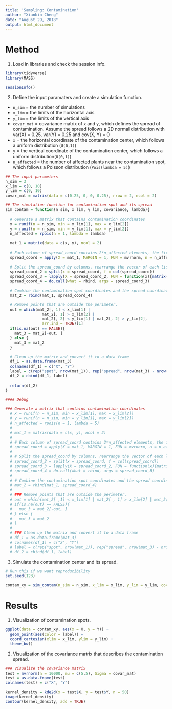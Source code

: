 ```yaml
---
title: 'Sampling: Contamination'
author: "Xianbin Cheng"
date: "August 29, 2018"
output: html_document
---
```


# Method #

1. Load in libraries and check the session info.

```r
library(tidyverse)
library(MASS)
```

```r
sessionInfo()
```

2. Define the input paramaters and create a simulation function.

* `n_sim` = the number of simulations  
* `x_lim` = the limits of the horizontal axis  
* `y_lim` = the limits of the vertical axis  
* `covar_mat` = covariance matrix of `x` and `y`, which defines the spread of contamination. Assume the spread follows a 2D normal distribution with var(X) = 0.25, var(Y) = 0.25 and cov(X, Y) = 0  
* `x` = the horizontal coordinate of the contamination center, which follows a uniform distribution (`U(0,1)`)
* `y` = the vertical coordinate of the contamination center, which follows a uniform distribution(`U(0,1)`)  
* `n_affected` = the number of affected plants near the contamination spot, which follows a Poisson distribution (`Pois(lambda = 5)`)   

```r
## The input parameters
n_sim = 3
x_lim = c(0, 10)
y_lim = c(0, 10)
covar_mat = matrix(data = c(0.25, 0, 0, 0.25), nrow = 2, ncol = 2)
```

```r
## The simulation function for contamination spot and its spread
sim_contam = function(n_sim, x_lim, y_lim, covariance, lambda){
  
  # Generate a matrix that contains contamination coordinates
  x = runif(n = n_sim, min = x_lim[1], max = x_lim[2])
  y = runif(n = n_sim, min = y_lim[1], max = y_lim[2])
  n_affected = rpois(n = 1, lambda = lambda)
  
  mat_1 = matrix(data = c(x, y), ncol = 2)
  
  # Each column of spread_coord contains 2*n_affected elements, the first n_affected elements are random numbers generated from mat_1[1,1] and the second n_affected elements are random numbers generated from mat_1[1,2]
  spread_coord = apply(X = mat_1, MARGIN = 1, FUN = mvrnorm, n = n_affected, Sigma = covar_mat)
  
  # Split the spread_coord by columns, rearrange the vector of each list into an nx2 matrix, then combine these matrices by row.
  spread_coord_2 = split(x = spread_coord, f = col(spread_coord))
  spread_coord_3 = lapply(X = spread_coord_2, FUN = function(x){matrix(x, ncol = 2)})
  spread_coord_4 = do.call(what = rbind, args = spread_coord_3)

  # Combine the contamination spot coordinates and the spread coordinates
  mat_2 = rbind(mat_1, spread_coord_4)

  # Remove points that are outside the perimeter.
  out = which(mat_2[, 1] < x_lim[1] |
                mat_2[, 1] > x_lim[2] |
                mat_2[, 2] < y_lim[1] | mat_2[, 2] > y_lim[2],
                arr.ind = TRUE)[1]
  if(is.na(out) == FALSE){
    mat_3 = mat_2[-out, ]
  } else {
    mat_3 = mat_2
  }

  # Clean up the matrix and convert it to a data frame
  df_1 = as.data.frame(mat_3)
  colnames(df_1) = c("X", "Y")
  label = c(rep("spot", nrow(mat_1)), rep("spread", nrow(mat_3) - nrow(mat_1)))
  df_2 = cbind(df_1, label)
  
  return(df_2)
}

```

```r
#### Debug

### Generate a matrix that contains contamination coordinates
  # x = runif(n = n_sim, min = x_lim[1], max = x_lim[2])
  # y = runif(n = n_sim, min = y_lim[1], max = y_lim[2])
  # n_affected = rpois(n = 1, lambda = 5)
  # 
  # mat_1 = matrix(data = c(x, y), ncol = 2)
  # 
  # # Each column of spread_coord contains 2*n_affected elements, the first n_affected elements are random numbers generated from mat_1[1,1] and the second n_affected elements are random numbers generated from mat_1[1,2]
  # spread_coord = apply(X = mat_1, MARGIN = 1, FUN = mvrnorm, n = n_affected, Sigma = covar_mat)
  # 
  # # Split the spread_coord by columns, rearrange the vector of each list into an nx2 matrix, then combine these matrices by row.
  # spread_coord_2 = split(x = spread_coord, f = col(spread_coord))
  # spread_coord_3 = lapply(X = spread_coord_2, FUN = function(x){matrix(x, ncol = 2)})
  # spread_coord_4 = do.call(what = rbind, args = spread_coord_3)
  # 
  # # Combine the contamination spot coordinates and the spread coordinates
  # mat_2 = rbind(mat_1, spread_coord_4)
  # 
  # ### Remove points that are outside the perimeter.
  # out = which(mat_2[ ,1] < x_lim[1] | mat_2[ , 1] > x_lim[2] | mat_2[,2] < y_lim[1] | mat_2[,2] > y_lim[2], arr.ind = TRUE)[1]
  # if(is.na(out) == FALSE){
  #   mat_3 = mat_2[-out, ]
  # } else {
  #   mat_3 = mat_2
  # }
  # 
  # ### Clean up the matrix and convert it to a data frame
  # df_1 = as.data.frame(mat_3)
  # colnames(df_1) = c("X", "Y")
  # label = c(rep("spot", nrow(mat_1)), rep("spread", nrow(mat_3) - nrow(mat_1)))
  # df_2 = cbind(df_1, label)

```

3. Simulate the contamination center and its spread.

```r
# Run this if we want reproducibility
set.seed(123)
```

```r
contam_xy = sim_contam(n_sim = n_sim, x_lim = x_lim, y_lim = y_lim, covariance = covar_mat, lambda = 5) 
```

# Results #

1. Visualization of contamination spots.

```r
ggplot(data = contam_xy, aes(x = X, y = Y)) +
  geom_point(aes(color = label)) +
  coord_cartesian(xlim = x_lim, ylim = y_lim) +
  theme_bw()
```

2. Visualization of the covariance matrix that describes the contamination spread.

```r
### Visualize the covariance matrix
test = mvrnorm(n = 10000, mu = c(5,5), Sigma = covar_mat)
test = as.data.frame(test)
colnames(test) = c("X", "Y")

kernel_density = kde2d(x = test$X, y = test$Y, n = 50)
image(kernel_density)
contour(kernel_density, add = TRUE)
```


